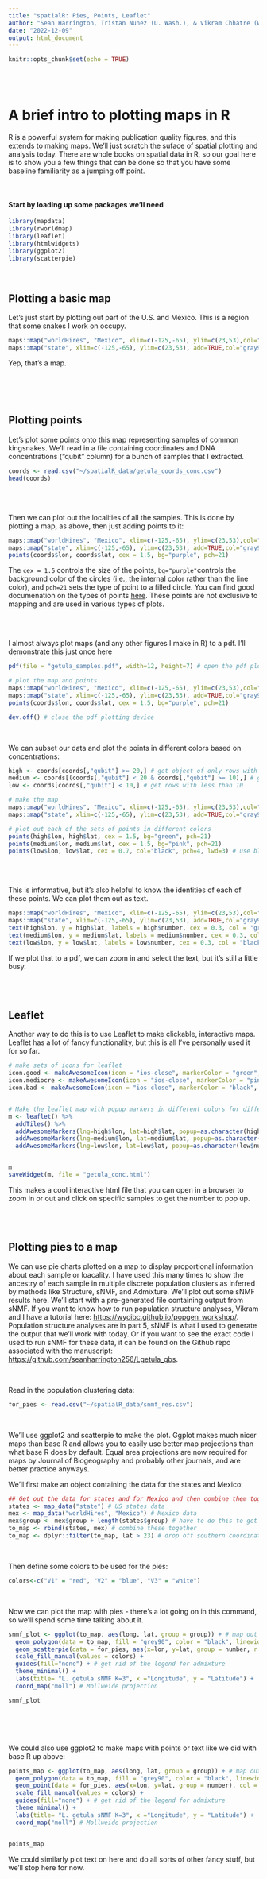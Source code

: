 ```yaml
---
title: "spatialR: Pies, Points, Leaflet"
author: "Sean Harrington, Tristan Nunez (U. Wash.), & Vikram Chhatre (WYOINBRE)"
date: "2022-12-09"
output: html_document
---
```



```r
knitr::opts_chunk$set(echo = TRUE)
```

<br>
<br>

# A brief intro to plotting maps in R

R is a powerful system for making publication quality figures, and this extends to making maps. We'll just scratch the suface of spatial plotting and analysis today. There are whole books on spatial data in R, so our goal here is to show you a few things that can be done so that you have some baseline familiarity as a jumping off point.

<br>

#### Start by loading up some packages we'll need
```r
library(mapdata)
library(rworldmap)
library(leaflet)
library(htmlwidgets)
library(ggplot2)
library(scatterpie)
```


<br>

## Plotting a basic map

Let's just start by plotting out part of the U.S. and Mexico. This is a region that some snakes I work on occupy.

```r
maps::map("worldHires", "Mexico", xlim=c(-125,-65), ylim=c(23,53),col="gray90", fill=TRUE)
maps::map("state", xlim=c(-125,-65), ylim=c(23,53), add=TRUE,col="gray90", fill=TRUE)

```

Yep, that's a map.

<br>
<br>
<br>

## Plotting points

Let's plot some points onto this map representing samples of common kingsnakes. We'll read in a file containing coordinates and DNA concentrations ("qubit" column) for a bunch of samples that I extracted.


```r
coords <- read.csv("~/spatialR_data/getula_coords_conc.csv")
head(coords)
```


<br>
<br>

Then we can plot out the localities of all the samples. This is done by plotting a map, as above, then just adding points to it:


```r
maps::map("worldHires", "Mexico", xlim=c(-125,-65), ylim=c(23,53),col="gray90", fill=TRUE)
maps::map("state", xlim=c(-125,-65), ylim=c(23,53), add=TRUE,col="gray90", fill=TRUE)
points(coords$lon, coords$lat, cex = 1.5, bg="purple", pch=21)
```


The `cex = 1.5` controls the size of the points, `bg="purple"`controls the background color of the circles (i.e., the internal color rather than the line color), and `pch=21` sets the type of point to a filled circle. You can find good documenation on the types of points [here](http://www.sthda.com/english/wiki/r-plot-pch-symbols-the-different-point-shapes-available-in-r). These points are not exclusive to mapping and are used in various types of plots.


<br>
<br>

I almost always plot maps (and any other figures I make in R) to a pdf. I'll demonstrate this just once here

```r
pdf(file = "getula_samples.pdf", width=12, height=7) # open the pdf plotting device

# plot the map and points
maps::map("worldHires", "Mexico", xlim=c(-125,-65), ylim=c(23,53),col="gray90", fill=TRUE)
maps::map("state", xlim=c(-125,-65), ylim=c(23,53), add=TRUE,col="gray90", fill=TRUE)
points(coords$lon, coords$lat, cex = 1.5, bg="purple", pch=21)

dev.off() # close the pdf plotting device
```
<br>

We can subset our data and plot the points in different colors based on concentrations:

```r
high <- coords[coords[,"qubit"] >= 20,] # get object of only rows with more than 20 ng/uL DNA
medium <- coords[(coords[,"qubit"] < 20 & coords[,"qubit"] >= 10),] # get rows with less than 20 but more than 10 ng/uL DNA
low <- coords[coords[,"qubit"] < 10,] # get rows with less than 10

# make the map
maps::map("worldHires", "Mexico", xlim=c(-125,-65), ylim=c(23,53),col="gray90", fill=TRUE)
maps::map("state", xlim=c(-125,-65), ylim=c(23,53), add=TRUE,col="gray90", fill=TRUE)

# plot out each of the sets of points in different colors
points(high$lon, high$lat, cex = 1.5, bg="green", pch=21)
points(medium$lon, medium$lat, cex = 1.5, bg="pink", pch=21)
points(low$lon, low$lat, cex = 0.7, col="black", pch=4, lwd=3) # use black Xs for low-quality samples
```


<br>
<br>


This is informative, but it's also helpful to know the identities of each of these points. We can plot them out as text.




```r

maps::map("worldHires", "Mexico", xlim=c(-125,-65), ylim=c(23,53),col="gray90", fill=TRUE)
maps::map("state", xlim=c(-125,-65), ylim=c(23,53), add=TRUE,col="gray90", fill=TRUE)
text(high$lon, y = high$lat, labels = high$number, cex = 0.3, col = "green")
text(medium$lon, y = medium$lat, labels = medium$number, cex = 0.3, col = "pink")
text(low$lon, y = low$lat, labels = low$number, cex = 0.3, col = "black")

```

If we plot that to a pdf, we can zoom in and select the text, but it's still a little busy. 

<br>
<br>


## Leaflet


Another way to do this is to use Leaflet to make clickable, interactive maps. Leaflet has a lot of fancy functionality, but this is all I've personally used it for so far.


```r
# make sets of icons for leaflet
icon.good <- makeAwesomeIcon(icon = "ios-close", markerColor = "green", library="ion")
icon.mediocre <- makeAwesomeIcon(icon = "ios-close", markerColor = "pink", library="ion")
icon.bad <- makeAwesomeIcon(icon = "ios-close", markerColor = "black", library="ion")


# Make the leaflet map with popup markers in different colors for different concentrations
m <- leaflet() %>%
  addTiles() %>%
  addAwesomeMarkers(lng=high$lon, lat=high$lat, popup=as.character(high$number), icon=icon.good) %>%
  addAwesomeMarkers(lng=medium$lon, lat=medium$lat, popup=as.character(medium$number), icon=icon.mediocre) %>%
  addAwesomeMarkers(lng=low$lon, lat=low$lat, popup=as.character(low$number), icon=icon.bad)


m
saveWidget(m, file = "getula_conc.html")
```

This makes a cool interactive html file that you can open in a browser to zoom in or out and click on specific samples to get the number to pop up.




<br>
<br>

## Plotting pies to a map

We can use pie charts plotted on a map to display proportional information about each sample or loacality. I have used this many times to show the ancestry of each sample in multiple discrete population clusters as inferred by methods like Structure, sNMF, and Admixture. We'll plot out some sNMF results here. We'll start with a pre-generated file containing output from sNMF. If you want to know how to run population structure analyses, Vikram and I have a tutorial here: [https://wyoibc.github.io/popgen_workshop/](https://wyoibc.github.io/popgen_workshop/). Population structure analyses are in part 5, sNMF is what I used to generate the output that we'll work with today. Or if you want to see the exact code I used to run sNMF for these data, it can be found on the Github repo associated with the manuscript: [https://github.com/seanharrington256/Lgetula_gbs](https://github.com/seanharrington256/Lgetula_gbs).

<br>


Read in the population clustering data:

```r
for_pies <- read.csv("~/spatialR_data/snmf_res.csv")
```


<br>

We'll use ggplot2 and scatterpie to make the plot. Ggplot makes much nicer maps than base R and allows you to easily use better map projections than what base R does by default. Equal area projections are now required for maps by Journal of Biogeography and probably other journals, and are better practice anyways.

We'll first make an object containing the data for the states and Mexico:

```r
## Get out the data for states and for Mexico and then combine them together
states <- map_data("state") # US states data
mex <- map_data("worldHires", "Mexico") # Mexico data
mex$group <- mex$group + length(states$group) # have to do this to get rid of weird lines that show up otherwise because of groups in Mexico already being group numbers in states
to_map <- rbind(states, mex) # combine these together
to_map <- dplyr::filter(to_map, lat > 23) # drop off southern coordinates that we don't need, only need northern Mexico

```

<br>

Then define some colors to be used for the pies:

```r
colors<-c("V1" = "red", "V2" = "blue", "V3" = "white")
```

<br>

Now we can plot the map with pies - there's a lot going on in this command, so we'll spend some time talking about it. 

```r
snmf_plot <- ggplot(to_map, aes(long, lat, group = group)) + # map out the US & Mexico
  geom_polygon(data = to_map, fill = "grey90", color = "black", linewidth = 0.2) + # make them polygons
  geom_scatterpie(data = for_pies, aes(x=lon, y=lat, group = number, r = 0.6), cols = grep("^V", colnames(for_pies), value = TRUE)) + # plot the pies - use grep to get the column names that start with V, these are the admix proportions
  scale_fill_manual(values = colors) +
  guides(fill="none") + # get rid of the legend for admixture
  theme_minimal() +
  labs(title= "L. getula sNMF K=3", x ="Longitude", y = "Latitude") +
  coord_map("moll") # Mollweide projection

snmf_plot
```

<br>
<br>
<br>


We could also use ggplot2 to make maps with points or text like we did with base R up above:

```r
points_map <- ggplot(to_map, aes(long, lat, group = group)) + # map out the US & Mexico
  geom_polygon(data = to_map, fill = "grey90", color = "black", linewidth = 0.2) + # make them polygons
  geom_point(data = for_pies, aes(x=lon, y=lat, group = number), col = "black", size = 2) + # plot just points at the loaclities from "for_pies"
  scale_fill_manual(values = colors) +
  guides(fill="none") + # get rid of the legend for admixture
  theme_minimal() +
  labs(title= "L. getula sNMF K=3", x ="Longitude", y = "Latitude") +
  coord_map("moll") # Mollweide projection


points_map
```




We could similarly plot text on here and do all sorts of other fancy stuff, but we'll stop here for now.

